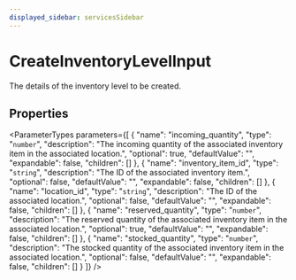 ```yaml
---
displayed_sidebar: servicesSidebar
---
```



# CreateInventoryLevelInput

The details of the inventory level to be created.

## Properties

<ParameterTypes parameters={[
  {
    "name": "incoming_quantity",
    "type": "`number`",
    "description": "The incoming quantity of the associated inventory item in the associated location.",
    "optional": true,
    "defaultValue": "",
    "expandable": false,
    "children": []
  },
  {
    "name": "inventory_item_id",
    "type": "`string`",
    "description": "The ID of the associated inventory item.",
    "optional": false,
    "defaultValue": "",
    "expandable": false,
    "children": []
  },
  {
    "name": "location_id",
    "type": "`string`",
    "description": "The ID of the associated location.",
    "optional": false,
    "defaultValue": "",
    "expandable": false,
    "children": []
  },
  {
    "name": "reserved_quantity",
    "type": "`number`",
    "description": "The reserved quantity of the associated inventory item in the associated location.",
    "optional": true,
    "defaultValue": "",
    "expandable": false,
    "children": []
  },
  {
    "name": "stocked_quantity",
    "type": "`number`",
    "description": "The stocked quantity of the associated inventory item in the associated location.",
    "optional": false,
    "defaultValue": "",
    "expandable": false,
    "children": []
  }
]} />
